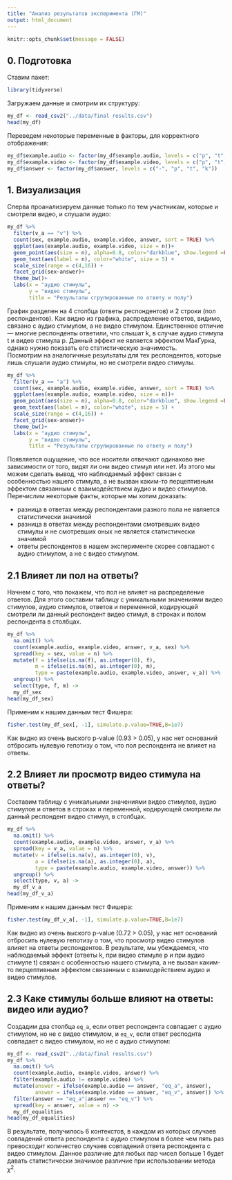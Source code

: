 ```yaml
---
title: "Анализ результатов эксперимента (ГМ)"
output: html_document
---
```

```r
knitr::opts_chunk$set(message = FALSE)
```

## 0. Подготовка
Ставим пакет:
```r
library(tidyverse)
```
Загружаем данные и смотрим их структуру:
```r
my_df <- read_csv2("../data/final results.csv")
head(my_df)
```
Переведем некоторые переменные в факторы, для корректного отображения:
```r
my_df$example.audio <- factor(my_df$example.audio, levels = c("p", "t", "k"))
my_df$example.video <- factor(my_df$example.video, levels = c("p", "t", "k"))
my_df$answer <- factor(my_df$answer, levels = c("-", "p", "t", "k"))
```

## 1. Визуализация
Сперва проанализируем данные только по тем участникам, которые и смотрели видео, и слушали аудио:
```r
my_df %>%
  filter(v_a == "v") %>% 
  count(sex, example.audio, example.video, answer, sort = TRUE) %>% 
  ggplot(aes(example.audio, example.video, size = n))+
  geom_point(aes(size = n), alpha=0.8, color="darkblue", show.legend =FALSE) +
  geom_text(aes(label = n), color="white", size = 5) +
  scale_size(range = c(4,16)) +
  facet_grid(sex~answer)+
  theme_bw()+
  labs(x = "аудио стимулы",
       y = "видео стимулы",
       title = "Результаты сгрупированные по ответу и полу")
```

График разделен на 4 столбца (ответы респондентов) и 2 строки (пол респондентов). Как видно из графика, распределение ответов, видимо, связано с аудио стимулом, а не видео стимулом. Единственное отличие --- многие респонденты ответили, что слышат k, в случае аудио стимула t и видео стимула p. Данный эффект не является эффектом МакГурка, однако нужно показать его статистическую значимость.  
Посмотрим на аналогичные результаты для тех респондентов, которые лишь слушали аудио стимулы, но не смотрели видео стимулы.

```r
my_df %>%
  filter(v_a == "a") %>% 
  count(sex, example.audio, example.video, answer, sort = TRUE) %>% 
  ggplot(aes(example.audio, example.video, size = n))+
  geom_point(aes(size = n), alpha=0.8, color="darkblue", show.legend =FALSE) +
  geom_text(aes(label = n), color="white", size = 5) +
  scale_size(range = c(4,16)) +
  facet_grid(sex~answer)+
  theme_bw()+
  labs(x = "аудио стимулы",
       y = "видео стимулы",
       title = "Результаты сгрупированные по ответу и полу")
```

Появляется ощущение, что все носители отвечают одинаково вне зависимости от того, видят ли они видео стимул или нет. Из этого мы можем сделать вывод, что наблюдаемый эффект связан с особенностью нашего стимула, а не вызван каким-то перцептивным эффектом связанным с взаимодействием аудио и видео стимулов.
Перечислим некоторые факты, которые мы хотим доказать:

* разница в ответах между респондентами разного пола не является статистически значимой
* разница в ответах между респондентами смотревших видео стимулы и не смотревших оных не является статистически значимой
* ответы респондентов в нашем эксперименте скорее совпадают с аудио стимулом, а не с видео стимулом.

## 2.1 Влияет ли пол на ответы?
Начнем с того, что покажем, что пол не влияет на распределение ответов. Для этого составим таблицу с уникальными значениями видео стимулов, аудио стимулов, ответов и переменной, кодирующей смотрели ли данный респондент видео стимул, в строках и полом респондента в столбцах.
```r
my_df %>%
  na.omit() %>% 
  count(example.audio, example.video, answer, v_a, sex) %>% 
  spread(key = sex, value = n) %>% 
  mutate(f = ifelse(is.na(f), as.integer(0), f),
         m = ifelse(is.na(m), as.integer(0), m),
         type = paste(example.audio, example.video, answer, v_a)) %>% 
  ungroup() %>% 
  select(type, f, m) ->
  my_df_sex
head(my_df_sex)
```
Применим к нашим данным тест Фишера:
```r
fisher.test(my_df_sex[, -1], simulate.p.value=TRUE,B=1e7)
```
Как видно из очень выского p-value (0.93 > 0.05), у нас нет оснований отбросить нулевую гепотизу о том, что пол респондента не влияет на ответы.

## 2.2 Влияет ли просмотр видео стимула на ответы?
Cоставим таблицу с уникальными значениями видео стимулов, аудио стимулов и ответов в строках и переменной, кодирующей смотрели ли данный респондент видео стимул, в столбцах.

```r
my_df %>%
  na.omit() %>% 
  count(example.audio, example.video, answer, v_a) %>% 
  spread(key = v_a, value = n) %>% 
  mutate(v = ifelse(is.na(v), as.integer(0), v),
         a = ifelse(is.na(a), as.integer(0), a),
         type = paste(example.audio, example.video, answer)) %>% 
  ungroup() %>% 
  select(type, v, a) ->
  my_df_v_a
head(my_df_v_a)
```
Применим к нашим данным тест Фишера:
```r
fisher.test(my_df_v_a[, -1], simulate.p.value=TRUE,B=1e7)
```

Как видно из очень выского p-value (0.72 > 0.05), у нас нет оснований отбросить нулевую гепотизу о том, что просмотр видео стимулов влияет на ответы респондентов. В результате, мы убеждаемся, что наблюдаемый эффект (ответы k, при видео стимуле p и при аудио стимуле t) связан с особенностью нашего стимула, а не вызван каким-то перцептивным эффектом связанным с взаимодействием аудио и видео стимулов.

## 2.3 Каке стимулы больше влияют на ответы: видео или аудио?
Создадим два столбца `eq_a`, если ответ респондента совпадает с аудио стимулом, но не с видео стимулом, и `eq_v`, если ответ респоднта совпадает с видео стимулом, но не с аудио стимулом:
```r
my_df <- read_csv2("../data/final results.csv")
my_df %>%
  na.omit() %>% 
  count(example.audio, example.video, answer) %>% 
  filter(example.audio != example.video) %>% 
  mutate(answer = ifelse(example.audio == answer, "eq_a", answer),
         answer = ifelse(example.video == answer, "eq_v", answer)) %>% 
  filter(answer == "eq_a"|answer == "eq_v") %>% 
  spread(key = answer, value = n) ->
  my_df_equalities
head(my_df_equalities)
```

В результате, получилось 6 контекстов, в каждом из которых случаев совпадений ответа респондента с аудио стимулом в более чем пять раз превосходит количество случаев совпадений ответа респондента с видео стимулом. Данное различие для любых пар чисел больше 1 будет давать статистически значимое различие при использовании метода $\chi^2$.

